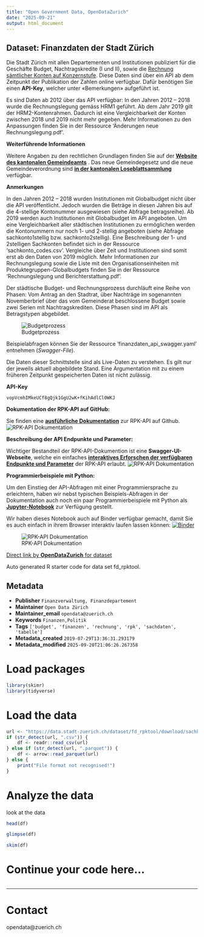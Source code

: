 ```yaml
---
title: "Open Government Data, OpenDataZurich"
date: "2025-09-21"
output: html_document
---
```


## Dataset: Finanzdaten der Stadt Zürich

Die Stadt Zürich mit allen Departementen und Institutionen publiziert für die Geschäfte Budget, Nachtragskredite (I und II), sowie die [Rechnung sämtlicher Konten auf Konzernstufe](https://www.stadt-zuerich.ch/de/politik-und-verwaltung/finanzen/rechnung.html). Diese Daten sind über ein API ab dem Zeitpunkt der Publikation der Zahlen online verfügbar. Dafür benötigen Sie einen **API-Key**, welcher unter «Bemerkungen» aufgeführt ist.

Es sind Daten ab 2012 über das API verfügbar: In den Jahren 2012 – 2018 wurde die Rechnungslegung gemäss HRM1 geführt. Ab dem Jahr 2019 gilt der HRM2-Kontenrahmen. Dadurch ist eine Vergleichbarkeit der Konten zwischen 2018 und 2019 nicht mehr gegeben. Mehr Informationen zu den Anpassungen finden Sie in der Ressource 'Änderungen neue Rechnungslegung.pdf'.


**Weiterführende Informationen**

Weitere Angaben zu den rechtlichen Grundlagen finden Sie auf der [**Website des kantonalen Gemeindeamts**](https://gaz.zh.ch/internet/justiz_inneres/gaz/de/gemeindefinanzen.html) . Das neue Gemeindegesetz und die neue Gemeindeverordnung sind [**in der kantonalen Loseblattsammlung**](https://www.zh.ch/internet/de/rechtliche_grundlagen/gesetze/loseblatt-_und_offiziellesammlung.html?view=list&URL=http://www2.zhlex.zh.ch/appl/zhlex_r.nsf/V?Open%26vn%3dxmlsammlungnachordnungsnr%26l%3d3%26key%3d131.1gemeindegesetz%28gg%29) verfügbar.


[]()

**Anmerkungen**

In den Jahren 2012 – 2018 wurden Institutionen mit Globalbudget nicht über die API veröffentlicht. Jedoch wurden die Beträge in diesen Jahren bis auf die 4-stellige Kontonummer ausgewiesen (siehe Abfrage betragsreihe).
Ab 2019 werden auch Institutionen mit Globalbudget im API angeboten.
Um eine Vergleichbarkeit aller städtischen Institutionen zu ermöglichen werden die Kontonummern nur noch 1- und 2-stellig angeboten (siehe Abfrage  sachkonto1stellig bzw. sachkonto2stellig).
Eine Beschreibung der 1- und 2stelligen Sachkonten befindet sich in der Ressource 'sachkonto_codes.csv'.
Vergleiche über Zeit und Institutionen sind somit erst ab den Daten von 2019 möglich.
Mehr Informationen zur Rechnungslegung sowie die Liste mit den Organisationseinheiten mit Produktegruppen-Globalbudgets finden Sie in der Ressource 'Rechnungslegung und Berichterstattung.pdf'.

Der städtische Budget- und Rechnungsprozess durchläuft eine Reihe von Phasen: Vom Antrag an den Stadtrat, über Nachträge im sogenannten Novemberbrief über das vom Gemeinderat beschlossene Budget sowie zwei Serien mit Nachtragskrediten. Diese Phasen sind im API als Betragstypen abgebildet.

![Budgetprozess](<https://opendatazurich.github.io/rpk-api/budgetprozess.png>)

Beispielabfragen können Sie der Ressource 'finanzdaten_api_swagger.yaml' entnehmen (_Swagger-File_).

Die Daten dieser Schnittstelle sind als Live-Daten zu verstehen. Es gilt nur der jeweils aktuell abgebildete Stand. Eine Argumentation mit zu einem früheren Zeitpunkt gespeicherten Daten ist nicht zulässig.


[]()

**API-Key**


`vopVcmhIMkeUCf8gQjk1GgU2wK+fKihAdlCl0WKJ`


[]()

**Dokumentation der RPK-API auf GitHub:**


Sie finden eine [**ausführliche Dokumentation**](https://opendatazurich.github.io/rpk-api/) zur RPK-API auf Github.
![RPK-API Dokumentation](<https://opendatazurich.github.io/rpk-api/rpk_api_readme.png>)
<br>


[]()

**Beschreibung der API Endpunkte und Parameter:**


Wichtiger Bestandteil der RPK-API-Dokumention ist eine **Swagger-UI-Webseite**, welche ein einfaches [**interaktives Erforschen der verfügbaren Endpunkte und Parameter**](https://opendatazurich.github.io/rpk-api/docs/#/) der RPK-API erlaubt.
![RPK-API Dokumentation](<https://opendatazurich.github.io/rpk-api/rpk_api_swagger-ui.png>)
<br>


[]()

**Programmierbeispiele mit Python:**


Um den Einstieg der API-Abfragen mit einer Programmiersprache zu erleichtern, haben wir nebst typischen Beispiels-Abfragen in der Dokumentation auch noch ein paar Programmierbeispiele mit Python als [**Jupyter-Notebook**](https://github.com/opendatazurich/opendatazurich.github.io/blob/master/rpk-api/RPK-API-Beispiele.ipynb) zur Verfügung gestellt. 

Wir haben dieses Notebook auch auf Binder verfügbar gemacht, damit Sie es auch einfach in ihrem Browser interaktiv laufen lassen können: [![Binder](https://mybinder.org/badge_logo.svg)](https://mybinder.org/v2/gh/opendatazurich/opendatazurich.github.io/master?filepath=rpk-api/RPK-API-Beispiele.ipynb)

![RPK-API Dokumentation](<https://opendatazurich.github.io/rpk-api/rpk_api_binder.png>)


[]()



[Direct link by **OpenDataZurich** for dataset](https://data.stadt-zuerich.ch/dataset/fd_rpktool)

Auto generated R starter code for data set fd_rpktool.

## Metadata

- **Publisher** `Finanzverwaltung, Finanzdepartement`
- **Maintainer** `Open Data Zürich`
- **Maintainer_email** `opendata@zuerich.ch`
- **Keywords** `Finanzen,Politik`
- **Tags** `['budget', 'finanzen', 'rechnung', 'rpk', 'sachdaten', 'tabelle']`
- **Metadata_created** `2019-07-29T13:36:31.293179`
- **Metadata_modified** `2025-09-20T21:06:26.267358`


# Load packages

```r
library(skimr)
library(tidyverse)
```

# Load the data

```r
url <- "https://data.stadt-zuerich.ch/dataset/fd_rpktool/download/sachkonto_codes.csv"
if (str_detect(url, ".csv")) {
    df <- readr::read_csv(url)
} else if (str_detect(url, ".parquet")) {
    df <- arrow::read_parquet(url)
} else {
    print("File format not recognised!")
}
```

# Analyze the data

look at the data
```r
head(df)
```

```r
glimpse(df)
```

```r
skim(df)
```

# Continue your code here...

```r

```

------------------------------------------------------------------------

# Contact

opendata@zuerich.ch

